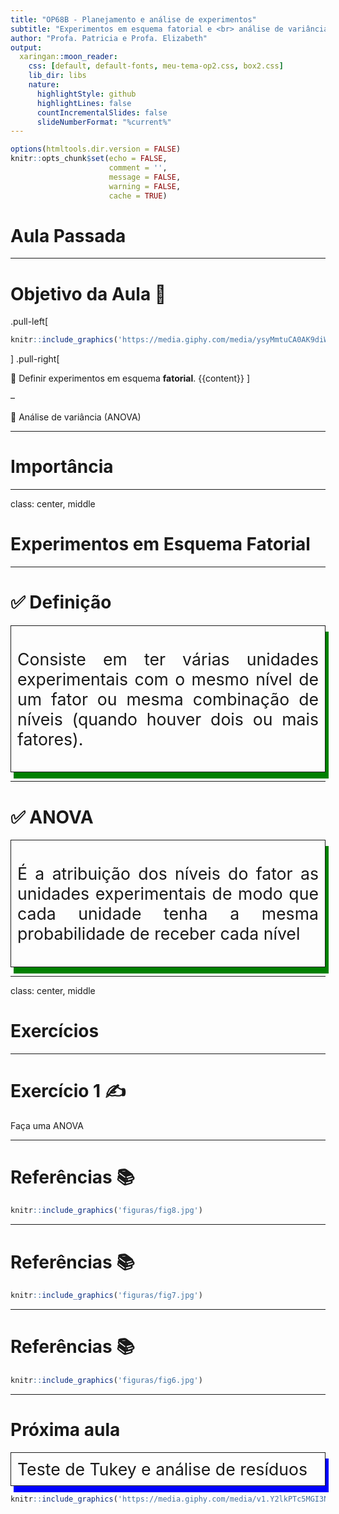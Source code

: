 ```yaml
---
title: "OP68B - Planejamento e análise de experimentos"
subtitle: "Experimentos em esquema fatorial e <br> análise de variância" 
author: "Profa. Patricia e Profa. Elizabeth"
output:
  xaringan::moon_reader:
    css: [default, default-fonts, meu-tema-op2.css, box2.css]
    lib_dir: libs
    nature:
      highlightStyle: github
      highlightLines: false
      countIncrementalSlides: false
      slideNumberFormat: "%current%"
---
```


```r
options(htmltools.dir.version = FALSE)
knitr::opts_chunk$set(echo = FALSE, 
                      comment = '',
                      message = FALSE,
                      warning = FALSE,
                      cache = TRUE)
```

<style> 
#caixa1 {
  border: 1px solid;
  padding: 10px;
  box-shadow: 5px 10px blue;
  font-size: 20pt;
}
#caixa2 {
  border: 1px solid;
  padding: 10px;
  box-shadow: 5px 10px green;
  font-size: 20pt;
}
div {
  text-align: justify;
  text-justify: inter-word;
}
/* Create three equal columns that floats next to each other */
.column {
  float: left;
  width: 30%;
  padding: 10px;
}

/* Clear floats after the columns */
.row:after {
  content: "";
  display: table;
  clear: both;
}
</style>

# Aula Passada

---

# Objetivo da Aula &#127919;

.pull-left[
```r
knitr::include_graphics('https://media.giphy.com/media/ysyMmtuCA0AK9diW0I/giphy.gif')
```
]
.pull-right[

&#128309; Definir experimentos em esquema <b>fatorial</b>.
{{content}}
]

--

&#128309; Análise de variância (ANOVA)

---

# Importância

---

class: center, middle

# Experimentos em Esquema Fatorial

---

# &#9989; Definição

<div id="caixa2">
   Consiste em ter várias unidades experimentais com o mesmo nível de um fator ou mesma combinação de níveis (quando houver dois ou mais fatores).
</div>

---

# &#9989; ANOVA

<div id="caixa2">
   É a atribuição dos níveis do fator as unidades experimentais de modo que cada unidade tenha a mesma probabilidade de receber cada nível
</div>

---

class: center, middle

# Exercícios

---

# Exercício 1 &#9997;

Faça uma ANOVA

---

# Referências &#128218;

```r
knitr::include_graphics('figuras/fig8.jpg')
```

---

# Referências &#128218;

```r
knitr::include_graphics('figuras/fig7.jpg')
```

---

# Referências &#128218;

```r
knitr::include_graphics('figuras/fig6.jpg')
```

---

# Próxima aula


<div id="caixa1">
 <div>Teste de Tukey e análise de resíduos
 </div>
</div>


```r
knitr::include_graphics('https://media.giphy.com/media/v1.Y2lkPTc5MGI3NjExY2RkMjg1YTgwMjNhNjg5YTVjNTRlOTc0ZDc5ZmVhNGQ3NDEyMTBkYyZjdD1n/lD76yTC5zxZPG/giphy.gif')
```
